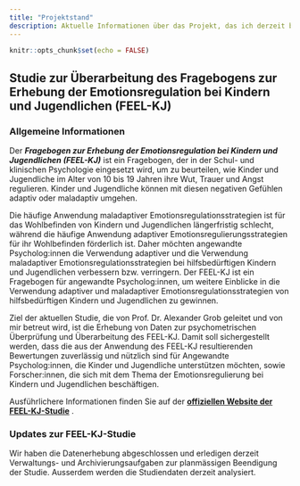 ```yaml
---
title: "Projektstand"
description: Aktuelle Informationen über das Projekt, das ich derzeit betreue.
---
```


```r
knitr::opts_chunk$set(echo = FALSE)
```

Studie zur Überarbeitung des Fragebogens zur Erhebung der Emotionsregulation bei Kindern und Jugendlichen (FEEL-KJ)
---

### Allgemeine Informationen
Der _**Fragebogen zur Erhebung der Emotionsregulation bei Kindern und Jugendlichen (FEEL-KJ)**_
ist ein Fragebogen, der in der Schul- und klinischen Psychologie eingesetzt
wird, um zu beurteilen, wie Kinder und Jugendliche im Alter von 10 bis 19
Jahren ihre Wut, Trauer und Angst regulieren. Kinder und Jugendliche
können mit diesen negativen Gefühlen adaptiv oder maladaptiv umgehen.

Die häufige Anwendung maladaptiver Emotionsregulationsstrategien ist für das Wohlbefinden von Kindern und Jugendlichen längerfristig schlecht, während die häufige Anwendung adaptiver
Emotionsregulierungsstrategien für ihr Wohlbefinden förderlich ist. Daher möchten angewandte Psycholog:innen die Verwendung adaptiver und die Verwendung maladaptiver Emotionsregulationsstrategien bei hilfsbedürftigen Kindern und Jugendlichen verbessern bzw. verringern. Der FEEL-KJ ist ein Fragebogen für angewandte Psycholog:innen, um weitere Einblicke in die Verwendung adaptiver und maladaptiver Emotionsregulationsstrategien von hilfsbedürftigen Kindern und Jugendlichen zu gewinnen.

Ziel der aktuellen Studie, die von Prof. Dr. Alexander Grob geleitet und von mir betreut wird, ist die Erhebung von Daten zur psychometrischen Überprüfung und Überarbeitung des FEEL-KJ. Damit soll sichergestellt werden, dass die aus der Anwendung des FEEL-KJ resultierenden Bewertungen zuverlässig und nützlich sind für Angewandte Psycholog:innen, die Kinder und Jugendliche unterstützen möchten, sowie Forscher:innen, die sich mit dem Thema der Emotionsregulierung bei Kindern und Jugendlichen beschäftigen.

Ausführlichere Informationen finden Sie auf der **[offiziellen Website der FEEL-KJ-Studie](https://psychologie.unibas.ch/de/fakultaet/abteilungen/entwicklungs-und-persoenlichkeitspsychologie/forschung/feel-kj/)** .

### Updates zur FEEL-KJ-Studie

Wir haben die Datenerhebung abgeschlossen und erledigen derzeit Verwaltungs- und Archivierungsaufgaben zur planmässigen Beendigung der Studie. Ausserdem werden die Studiendaten derzeit analysiert. 